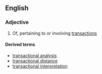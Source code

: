 ==English==

===Adjective===
{{en-adj}}

# Of, pertaining to or involving [[transaction]]s

====Derived terms====
*[[transactional analysis]]
*[[transactional distance]]
*[[transactional interpretation]]
